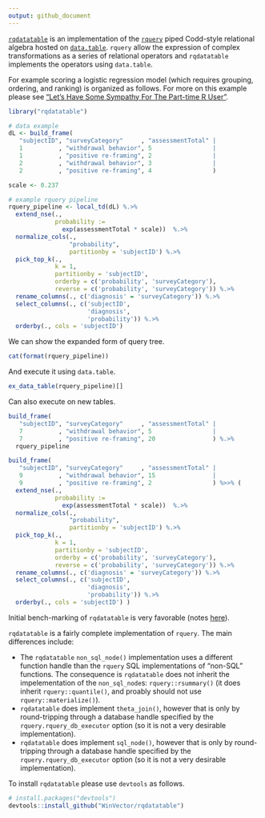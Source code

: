 ```yaml
---
output: github_document
---
```


<!-- README.md is generated from README.Rmd. Please edit that file -->

[`rqdatatable`](https://github.com/WinVector/rqdatatable) is an implementation of
the [`rquery`](https://github.com/WinVector/rquery) piped Codd-style relational algebra 
hosted on [`data.table`](http://r-datatable.com).  `rquery` allow the expression
of complex transformations as a series of relational operators and
`rqdatatable` implements the operators using `data.table`.

For example 
scoring a logistic regression model (which requires grouping, ordering, and ranking)
is organized as follows.  For more on this example please see 
["Let’s Have Some Sympathy For The Part-time R User"](http://www.win-vector.com/blog/2017/08/lets-have-some-sympathy-for-the-part-time-r-user/).

```r
library("rqdatatable")
```


```r
# data example
dL <- build_frame(
   "subjectID", "surveyCategory"     , "assessmentTotal" |
   1          , "withdrawal behavior", 5                 |
   1          , "positive re-framing", 2                 |
   2          , "withdrawal behavior", 3                 |
   2          , "positive re-framing", 4                 )
```


```r
scale <- 0.237

# example rquery pipeline
rquery_pipeline <- local_td(dL) %.>%
  extend_nse(.,
             probability :=
               exp(assessmentTotal * scale))  %.>% 
  normalize_cols(.,
                 "probability",
                 partitionby = 'subjectID') %.>%
  pick_top_k(.,
             k = 1,
             partitionby = 'subjectID',
             orderby = c('probability', 'surveyCategory'),
             reverse = c('probability', 'surveyCategory')) %.>% 
  rename_columns(., c('diagnosis' = 'surveyCategory')) %.>%
  select_columns(., c('subjectID', 
                      'diagnosis', 
                      'probability')) %.>%
  orderby(., cols = 'subjectID')
```

We can show the expanded form of query tree.

```r
cat(format(rquery_pipeline))
```

And execute it using `data.table`.

```r
ex_data_table(rquery_pipeline)[]
```

Can also execute on new tables.

```r
build_frame(
   "subjectID", "surveyCategory"     , "assessmentTotal" |
   7          , "withdrawal behavior", 5                 |
   7          , "positive re-framing", 20                ) %.>%
  rquery_pipeline

build_frame(
   "subjectID", "surveyCategory"     , "assessmentTotal" |
   9          , "withdrawal behavior", 15                |
   9          , "positive re-framing", 2                 ) %>>% (
  extend_nse(.,
             probability :=
               exp(assessmentTotal * scale))  %.>% 
  normalize_cols(.,
                 "probability",
                 partitionby = 'subjectID') %.>%
  pick_top_k(.,
             k = 1,
             partitionby = 'subjectID',
             orderby = c('probability', 'surveyCategory'),
             reverse = c('probability', 'surveyCategory')) %.>% 
  rename_columns(., c('diagnosis' = 'surveyCategory')) %.>%
  select_columns(., c('subjectID', 
                      'diagnosis', 
                      'probability')) %.>%
  orderby(., cols = 'subjectID') )
```


Initial bench-marking of `rqdatatable` is very favorable (notes [here](http://www.win-vector.com/blog/2018/06/rqdatatable-rquery-powered-by-data-table/)).

`rqdatatable` is a fairly complete implementation of `rquery`.  The main differences include:

  * The `rqdatatable` `non_sql_node()` implementation uses a different function handle than the `rquery` SQL implementations of "non-SQL" functions.  The consequence is `rqdatatable` does not inherit the impelementation of the `non_sql_node`s: `rquery::rsummary()` (it does inherit `rquery::quantile()`, and proably should not use `rquery::materialize()`).
  * `rqdatatable` does implement `theta_join()`, however that is only by round-tripping through a database handle specified by the `rquery.rquery_db_executor` option (so it is not a very desirable implementation).
  * `rqdatatable` does implement `sql_node()`, however that is only by round-tripping through a database handle specified by the `rquery.rquery_db_executor` option (so it is not a very desirable implementation).


To install `rqdatatable` please use `devtools` as follows.

```r
# install.packages("devtools")
devtools::install_github("WinVector/rqdatatable")
```

